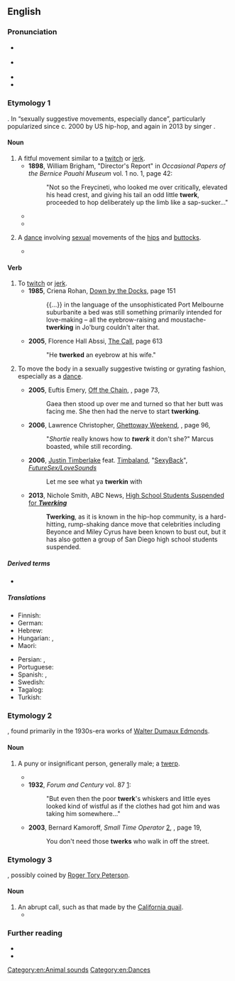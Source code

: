 ==English==

===Pronunciation===
* {{a|GenAm}} {{IPA|en|/twɛɹk/|[tʰw̥ɝk]}}
* {{a|RP}} {{IPA|en|/twɜːk/|[tw̥ɜːk]}}
* {{audio|en|En-au-twerk.ogg|Audio (AU)}}
* {{rhymes|en|ɜː(ɹ)k|s=1}}

===Etymology 1===
{{wikipedia|Twerking}}
{{blend|en|twitch|jerk}}. In “sexually suggestive movements, especially dance”, particularly popularized since c. 2000 by US hip-hop, and again in 2013 by singer {{w|Miley Cyrus}}.

====Noun====
{{en-noun}}

# A fitful movement similar to a [[twitch]] or [[jerk]].
#* '''1898''', William Brigham, "Director's Report" in ''Occasional Papers of the Bernice Pauahi Museum'' vol. 1 no. 1, page 42:
#*: "Not so the Freycineti, who looked me over critically, elevated his head crest, and giving his tail an odd little '''twerk''', proceeded to hop deliberately up the limb like a sap-sucker..."
#* {{quote-text|en|year=1920|author=Lilian C. McNamara Garis|title=The Girl Scouts at Sea Crest: Or, The Wig Wag Rescue|page=86|url=http://books.google.com/books?id=ulYCAAAAYAAJ],|passage="I hardly realize it yet that you are my really truly coz," and she gave the girl's long, brown braids a familiar '''twerk'''.}}
#* {{quote-text|en|year=1950|author=Robert S. Close|title=Love Me Sailor|page=86|url=http://books.google.com/books?id=ySdBAAAAIAAJ],|passage=With a quick '''twerk''' at her shift, the girl lifted it to her rounded belly, and squatted nakedly on his lap.}}
# {{lb|en|informal}} A [[dance]] involving [[sexual]] movements of the [[hip]]s and [[buttock]]s.
#* {{quote-book|en|editors=Jacqueline Warwick; Allison Adrian|title=Voicing Girlhood in Popular Music|year=2016|publisher=Routledge|url=https://books.google.com/books?id=yMNTDAAAQBAJ&pg=PT214&dq=%22the+twerk%22&hl=en&cd=3&source=gbs_api#v=onepage&q=%22the%20twerk%22&f=false|isbn=978-1-317-42460-4|passage=It was the '''twerk''' that bounced around the world in less than a day. Sound bites from reporters said, “Miley Cyrus’s JAW-DROPPING TWERK-a-thon,” the “twerk-tacular,” “twerk-and-tongue work,” in the “twerk seen ’round the world!”}}

====Verb====
{{en-verb}}

# To [[twitch]] or [[jerk]].
#* '''1985''', Criena Rohan, [http://books.google.com/books?id=ausNAAAAIAAJ Down by the Docks], page 151
#*: {{...}} in the language of the unsophisticated Port Melbourne suburbanite a bed was still something primarily intended for love-making – all the eyebrow-raising and moustache-'''twerking''' in Jo'burg couldn't alter that.
#* '''2005''', Florence Hall Abssi, [http://books.google.com/books?id=OyAkYG9lwD4C The Call], page 613
#*: "He '''twerked''' an eyebrow at his wife."
# {{lb|en|informal}} To move the body in a sexually suggestive twisting or gyrating fashion, especially as a [[dance]].
#* '''2005''', Euftis Emery, [http://books.google.com/books?id=Ib1vEpY4TpwC Off the Chain], {{ISBN|1411630475}}, page 73,
#*: Gaea then stood up over me and turned so that her butt was facing me. She then had the nerve to start '''twerking'''.
#* '''2006''', Lawrence Christopher, [http://books.google.com/books?id=gOPfQEdpxkwC Ghettoway Weekend], {{ISBN|0971227845}}, page 96,
#*: "''Shortie'' really knows how to '''''twerk''''' it don't she?" Marcus boasted, while still recording.
#* '''2006''', [[w:Justin Timberlake|Justin Timberlake]] feat. [[w:Timbaland|Timbaland]], "[[w:SexyBack|SexyBack]]", ''[[w:FutureSex/LoveSounds|FutureSex/LoveSounds]]''
#*: Let me see what ya '''twerkin''' with
#* '''2013''', Nichole Smith, ABC News, [http://abcnews.go.com/blogs/headlines/2013/05/high-school-students-suspended-for-twerking High School Students Suspended for '''''Twerking''''']
#*: '''Twerking''', as it is known in the hip-hop community, is a hard-hitting, rump-shaking dance move that celebrities including Beyonce and Miley Cyrus have been known to bust out, but it has also gotten a group of San Diego high school students suspended.

=====Derived terms=====
* {{l|en|twerker}}

=====Translations=====
{{trans-top|to move the body in a suggestive manner}}
* Finnish: {{t+|fi|twerkata}}
* German: {{t|de|twerken}}
* Hebrew: {{t|he|עִנְטֵז |tr='intéz}}
* Hungarian: {{t|hu|riszál}}, {{t|hu|twerkel}}
* Maori: {{t|mi|tīonioni}}
{{trans-mid}}
* Persian: {{t+|fa|کچول}}, {{t+|fa|کاچول}}
* Portuguese: {{t+|pt|rebolar}}
* Spanish: {{t+|es|perrear}}, {{t+|es|sandunguear}}
* Swedish: {{t+|sv|twerka}}
* Tagalog: {{t|tl|kaldag}}
* Turkish: {{t+|tr|şeveke}}
{{trans-bottom}}

===Etymology 2===
{{blend|en|twerp|jerk}}, found primarily in the 1930s-era works of [[w:Walter D. Edmonds|Walter Dumaux Edmonds]].

====Noun====
{{en-noun}}

# {{lb|en|slang|dated|US}} A puny or insignificant person, generally male; a [[twerp]].
#* {{quote-text|en|year=1930|author=[[w:Walter D. Edmonds|Walter Dumaux Edmonds]]|title=The Big Barn|page=207|passage="'...but when they load a pack onto you, what'll you do? A little '''twerk''' like you?'"}}
#* '''1932''', ''Forum and Century'' vol. 87 [http://books.google.com/books?ei=fz75RqyPOoWcpgKW19m0Dw]:
#*: "But even then the poor '''twerk''''s whiskers and little eyes looked kind of wistful as if the clothes had got him and was taking him somewhere..."
#* '''2003''', Bernard Kamoroff, ''Small Time Operator'' [http://books.google.com/books?id=9qlizjnOrVcC], {{ISBN|0917510186}}, page 19,
#*: You don't need those '''twerks''' who walk in off the street.

===Etymology 3===
{{onomatopoeic|en}}, possibly coined by [[w:Roger Tory Peterson|Roger Tory Peterson]].

====Noun====
{{en-noun}}

# An abrupt call, such as that made by the [[California quail]].
#* {{quote-book|en|year=1961|author=Roger Tory Peterson|title=A Field Guide to Western Birds|url=http://books.google.com/books?id=Pv2jn2dQCaEC|page=67|passage=Note of male on territory, a loud kurr or '''twerk'''.}}

===Further reading===
* {{R:Lexico}}
* {{R:Merriam-Webster}}

[[Category:en:Animal sounds]]
[[Category:en:Dances]]